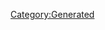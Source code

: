 {{Texts/Music
 |ID=87
 |MusicName=ランカと Brand New Peach
 |OfficialName=ランカと Brand New Peach
 |VocalName=ランカ・リー＝中島愛
 |VocalNameLF=ランカ・リー＝中島愛
 |Description=作品：マクロスF<br/><br/>歌手：ランカ・リー＝中島愛<br/><br/>作詞：ROBIN ROBINSON<br/>作曲：菅野よう子
 |BuyURL=http://recochoku.jp/song/S1007350869/single?ds=1010848272
 |StoryDesc=今や売れっ子として忙しい日々を過ごすランカ。<br/>こうして憧れのステージに立てたのも、アルトが<br/>背中を押してくれたおかげだとランカは感じていた。<br/><br/>そして、ランカの心の中で芽生える甘く切ない感情。<br/>ランカがそれを理解するのは、もう少しだけ後の話…
 |StoryTitle=「アルト君がいてくれたから…」
 |BannerId=0
 |AnmStoreURL=
}}
[[Category:Generated]]
